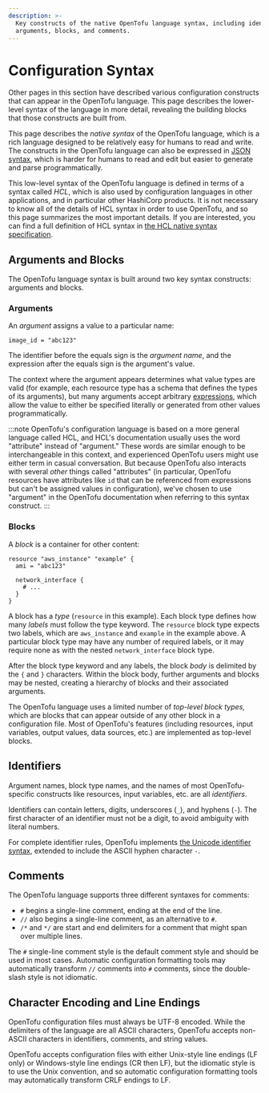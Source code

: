 ```yaml
---
description: >-
  Key constructs of the native OpenTofu language syntax, including identifiers,
  arguments, blocks, and comments.
---
```


# Configuration Syntax

Other pages in this section have described various configuration constructs
that can appear in the OpenTofu language. This page describes the lower-level
syntax of the language in more detail, revealing the building blocks that
those constructs are built from.

This page describes the _native syntax_ of the OpenTofu language, which is
a rich language designed to be relatively easy for humans to read and write.
The constructs in the OpenTofu language can also be expressed in
[JSON syntax](/docs/language/syntax/json), which is harder for humans
to read and edit but easier to generate and parse programmatically.

This low-level syntax of the OpenTofu language is defined in terms of a
syntax called _HCL_, which is also used by configuration languages in
other applications, and in particular other HashiCorp products.
It is not necessary to know all of the details of HCL syntax in
order to use OpenTofu, and so this page summarizes the most important
details. If you are interested, you can find a full definition of HCL
syntax in
[the HCL native syntax specification](https://github.com/hashicorp/hcl/blob/main/hclsyntax/spec.md).

## Arguments and Blocks

The OpenTofu language syntax is built around two key syntax constructs:
arguments and blocks.

### Arguments

An _argument_ assigns a value to a particular name:

```hcl
image_id = "abc123"
```

The identifier before the equals sign is the _argument name_, and the expression
after the equals sign is the argument's value.

The context where the argument appears determines what value types are valid
(for example, each resource type has a schema that defines the types of its
arguments), but many arguments accept arbitrary
[expressions](/docs/language/expressions), which allow the value to
either be specified literally or generated from other values programmatically.

:::note
OpenTofu's configuration language is based on a more general
language called HCL, and HCL's documentation usually uses the word "attribute"
instead of "argument." These words are similar enough to be interchangeable in
this context, and experienced OpenTofu users might use either term in casual
conversation. But because OpenTofu also interacts with several _other_ things
called "attributes" (in particular, OpenTofu resources have attributes like
`id` that can be referenced from expressions but can't be assigned values in
configuration), we've chosen to use "argument" in the OpenTofu documentation
when referring to this syntax construct.
:::

### Blocks

A _block_ is a container for other content:

```hcl
resource "aws_instance" "example" {
  ami = "abc123"

  network_interface {
    # ...
  }
}
```

A block has a _type_ (`resource` in this example). Each block type defines
how many _labels_ must follow the type keyword. The `resource` block type
expects two labels, which are `aws_instance` and `example` in the example above.
A particular block type may have any number of required labels, or it may
require none as with the nested `network_interface` block type.

After the block type keyword and any labels, the block _body_ is delimited
by the `{` and `}` characters. Within the block body, further arguments
and blocks may be nested, creating a hierarchy of blocks and their associated
arguments.

The OpenTofu language uses a limited number of _top-level block types,_ which
are blocks that can appear outside of any other block in a configuration file.
Most of OpenTofu's features (including resources, input variables, output
values, data sources, etc.) are implemented as top-level blocks.

## Identifiers

Argument names, block type names, and the names of most OpenTofu-specific
constructs like resources, input variables, etc. are all _identifiers_.

Identifiers can contain letters, digits, underscores (`_`), and hyphens (`-`).
The first character of an identifier must not be a digit, to avoid ambiguity
with literal numbers.

For complete identifier rules, OpenTofu implements
[the Unicode identifier syntax](http://unicode.org/reports/tr31/), extended to
include the ASCII hyphen character `-`.

## Comments

The OpenTofu language supports three different syntaxes for comments:

* `#` begins a single-line comment, ending at the end of the line.
* `//` also begins a single-line comment, as an alternative to `#`.
* `/*` and `*/` are start and end delimiters for a comment that might span
  over multiple lines.

The `#` single-line comment style is the default comment style and should be
used in most cases. Automatic configuration formatting tools may automatically
transform `//` comments into `#` comments, since the double-slash style is
not idiomatic.

## Character Encoding and Line Endings

OpenTofu configuration files must always be UTF-8 encoded. While the
delimiters of the language are all ASCII characters, OpenTofu accepts
non-ASCII characters in identifiers, comments, and string values.

OpenTofu accepts configuration files with either Unix-style line endings
(LF only) or Windows-style line endings (CR then LF), but the idiomatic style
is to use the Unix convention, and so automatic configuration formatting tools
may automatically transform CRLF endings to LF.
